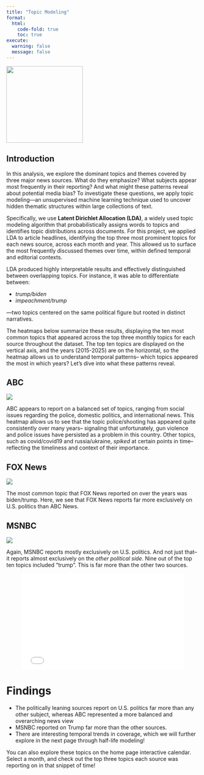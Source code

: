 ```yaml
---
title: "Topic Modeling"
format: 
  html:
    code-fold: true
    toc: true
execute:
  warning: false
  message: false
---
```


![](images/topic.png){width=200px}

## Introduction

In this analysis, we explore the dominant topics and themes covered by three major news sources. What do they emphasize? What subjects appear most frequently in their reporting? And what might these patterns reveal about potential media bias? To investigate these questions, we apply topic modeling—an unsupervised machine learning technique used to uncover hidden thematic structures within large collections of text.

Specifically, we use **Latent Dirichlet Allocation (LDA)**, a widely used topic modeling algorithm that probabilistically assigns words to topics and identifies topic distributions across documents. For this project, we applied LDA to article headlines, identifying the top three most prominent topics for each news source, across each month and year. This allowed us to surface the most frequently discussed themes over time, within defined temporal and editorial contexts.

LDA produced highly interpretable results and effectively distinguished between overlapping topics. For instance, it was able to differentiate between:

- *trump/biden*
- *impeachment/trump*

—two topics centered on the same political figure but rooted in distinct narratives.

The heatmaps below summarize these results, displaying the ten most common topics that appeared across the top three monthly topics for each source throughout the dataset. The top ten topics are displayed on the vertical axis, and the years (2015-2025) are on the horizontal, so the heatmap allows us to understand temporal patterns-- which topics appeared the most in which years? Let’s dive into what these patterns reveal.


## ABC

![](../results/topic_modeling/figures/abc_headline_topics_sklearn.png)


ABC appears to report on a balanced set of topics, ranging from social issues regarding the police, domestic politics, and international news. This heatmap allows us to see that the topic police/shooting has appeared quite consistently over many years-- signaling that unfortunately, gun violence and police issues have persisted as a problem in this country. Other topics, such as covid/covid19 and russia/ukraine, *spiked* at certain points in time-- reflecting the timeliness and context of their importance.

## FOX News

![](../results/topic_modeling/figures/fox_headline_topics_sklearn.png)

The most common topic that FOX News reported on over the years was biden/trump. Here, we see that FOX News reports far more exclusively on U.S. politics than ABC News.


## MSNBC 

![](../results/topic_modeling/figures/msnbc_headline_topics_sklearn.png)


Again, MSNBC reports mostly exclusively on U.S. politics. And not just that-- it reports almost exclusively on the *other political side*. Nine out of the top ten topics included "trump". This is far more than the other two sources.

<figure>
 <iframe src="images/trump_coverage_table.html" width="100%" height="250px" frameborder="0"></iframe>
</figure>


# Findings

- The politically leaning sources report on U.S. politics far more than any other subject, whereas ABC represented a more balanced and overarching news view
- MSNBC reported on Trump far more than the other sources. 
- There are interesting temporal trends in coverage, which we will further explore in the next page through half-life modeling!

You can also explore these topics on the home page interactive calendar. Select a month, and check out the top three topics each source was reporting on in that snippet of time!